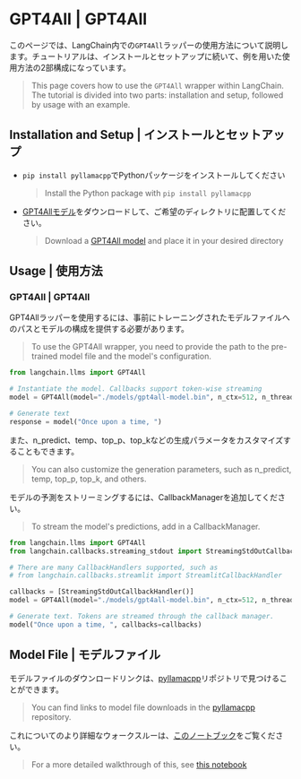 # GPT4All | GPT4All

このページでは、LangChain内での`GPT4All`ラッパーの使用方法について説明します。チュートリアルは、インストールとセットアップに続いて、例を用いた使用方法の2部構成になっています。

> This page covers how to use the `GPT4All` wrapper within LangChain. The tutorial is divided into two parts: installation and setup, followed by usage with an example.

## Installation and Setup | インストールとセットアップ

* `pip install pyllamacpp`でPythonパッケージをインストールしてください
  > Install the Python package with `pip install pyllamacpp`
* [GPT4Allモデル](https://github.com/nomic-ai/pyllamacpp#supported-model)をダウンロードして、ご希望のディレクトリに配置してください。
  > Download a [GPT4All model](https://github.com/nomic-ai/pyllamacpp#supported-model) and place it in your desired directory

## Usage | 使用方法

### GPT4All | GPT4All

GPT4Allラッパーを使用するには、事前にトレーニングされたモデルファイルへのパスとモデルの構成を提供する必要があります。

> To use the GPT4All wrapper, you need to provide the path to the pre-trained model file and the model's configuration.

```python
from langchain.llms import GPT4All

# Instantiate the model. Callbacks support token-wise streaming
model = GPT4All(model="./models/gpt4all-model.bin", n_ctx=512, n_threads=8)

# Generate text
response = model("Once upon a time, ")
```

また、n\_predict、temp、top\_p、top\_kなどの生成パラメータをカスタマイズすることもできます。

> You can also customize the generation parameters, such as n\_predict, temp, top\_p, top\_k, and others.

モデルの予測をストリーミングするには、CallbackManagerを追加してください。

> To stream the model's predictions, add in a CallbackManager.

```python
from langchain.llms import GPT4All
from langchain.callbacks.streaming_stdout import StreamingStdOutCallbackHandler

# There are many CallbackHandlers supported, such as
# from langchain.callbacks.streamlit import StreamlitCallbackHandler

callbacks = [StreamingStdOutCallbackHandler()]
model = GPT4All(model="./models/gpt4all-model.bin", n_ctx=512, n_threads=8)

# Generate text. Tokens are streamed through the callback manager.
model("Once upon a time, ", callbacks=callbacks)
```

## Model File | モデルファイル

モデルファイルのダウンロードリンクは、[pyllamacpp](https://github.com/nomic-ai/pyllamacpp)リポジトリで見つけることができます。

> You can find links to model file downloads in the [pyllamacpp](https://github.com/nomic-ai/pyllamacpp) repository.

これについてのより詳細なウォークスルーは、[このノートブック](/docs/integrations/llms/gpt4all)をご覧ください。

> For a more detailed walkthrough of this, see [this notebook](/docs/integrations/llms/gpt4all)
